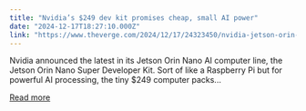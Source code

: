 ```yaml
---
title: "Nvidia’s $249 dev kit promises cheap, small AI power"
date: "2024-12-17T18:27:10.000Z"
link: "https://www.theverge.com/2024/12/17/24323450/nvidia-jetson-orin-nano-super-developer-kit-software-update-ai-artificial-intelligence-maker-pc"
---
```


Nvidia announced the latest in its Jetson Orin Nano AI computer line, the Jetson Orin Nano Super Developer Kit. Sort of like a Raspberry Pi but for powerful AI processing, the tiny $249 computer packs...

[Read more](https://www.theverge.com/2024/12/17/24323450/nvidia-jetson-orin-nano-super-developer-kit-software-update-ai-artificial-intelligence-maker-pc)
